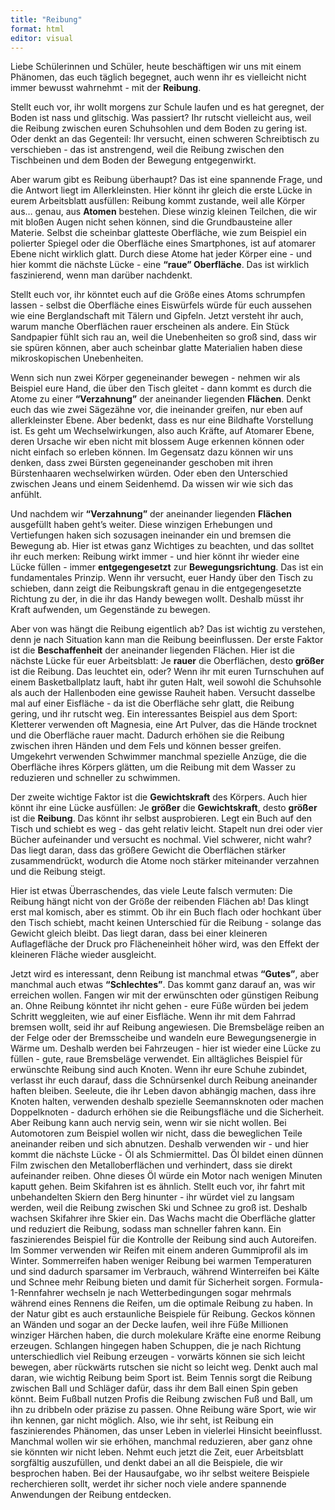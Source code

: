 ```yaml
---
title: "Reibung"
format: html
editor: visual
---
```


Liebe Schülerinnen und Schüler, heute beschäftigen wir uns mit einem Phänomen, das euch täglich begegnet, auch wenn ihr es vielleicht nicht immer bewusst wahrnehmt - mit der **Reibung**.

Stellt euch vor, ihr wollt morgens zur Schule laufen und es hat geregnet, der Boden ist nass und glitschig. Was passiert? Ihr rutscht vielleicht aus, weil die Reibung zwischen euren Schuhsohlen und dem Boden zu gering ist. Oder denkt an das Gegenteil: Ihr versucht, einen schweren Schreibtisch zu verschieben - das ist anstrengend, weil die Reibung zwischen den Tischbeinen und dem Boden der Bewegung entgegenwirkt.

Aber warum gibt es Reibung überhaupt? Das ist eine spannende Frage, und die Antwort liegt im Allerkleinsten. Hier könnt ihr gleich die erste Lücke in eurem Arbeitsblatt ausfüllen: Reibung kommt zustande, weil alle Körper aus... genau, aus **Atomen** bestehen. Diese winzig kleinen Teilchen, die wir mit bloßen Augen nicht sehen können, sind die Grundbausteine aller Materie. Selbst die scheinbar glatteste Oberfläche, wie zum Beispiel ein polierter Spiegel oder die Oberfläche eines Smartphones, ist auf atomarer Ebene nicht wirklich glatt. Durch diese Atome hat jeder Körper eine - und hier kommt die nächste Lücke - eine **"raue" Oberfläche**. Das ist wirklich faszinierend, wenn man darüber nachdenkt.

Stellt euch vor, ihr könntet euch auf die Größe eines Atoms schrumpfen lassen - selbst die Oberfläche eines Eiswürfels würde für euch aussehen wie eine Berglandschaft mit Tälern und Gipfeln. Jetzt versteht ihr auch, warum manche Oberflächen rauer erscheinen als andere. Ein Stück Sandpapier fühlt sich rau an, weil die Unebenheiten so groß sind, dass wir sie spüren können, aber auch scheinbar glatte Materialien haben diese mikroskopischen Unebenheiten.

Wenn sich nun zwei Körper gegeneinander bewegen - nehmen wir als Beispiel eure Hand, die über den Tisch gleitet - dann kommt es durch die Atome zu einer **"Verzahnung"** der aneinander liegenden **Flächen**. Denkt euch das wie zwei Sägezähne vor, die ineinander greifen, nur eben auf allerkleinster Ebene. Aber bedenkt, dass es nur eine Bildhafte Vorstellung ist. Es geht um Wechselwirkungen, also auch Kräfte, auf Atomarer Ebene, deren Ursache wir eben nicht mit blossem Auge erkennen können oder nicht einfach so erleben können. Im Gegensatz dazu können wir uns denken, dass zwei Bürsten gegeneinander geschoben mit ihren Bürstenhaaren wechselwirken würden. Oder eben den Unterschied zwischen Jeans und einem Seidenhemd. Da wissen wir wie sich das anfühlt.

Und nachdem wir **"Verzahnung"** der aneinander liegenden **Flächen** ausgefüllt haben geht's weiter. Diese winzigen Erhebungen und Vertiefungen haken sich sozusagen ineinander ein und bremsen die Bewegung ab. Hier ist etwas ganz Wichtiges zu beachten, und das solltet ihr euch merken: Reibung wirkt immer - und hier könnt ihr wieder eine Lücke füllen - immer **entgegengesetzt** zur **Bewegungsrichtung**. Das ist ein fundamentales Prinzip. Wenn ihr versucht, euer Handy über den Tisch zu schieben, dann zeigt die Reibungskraft genau in die entgegengesetzte Richtung zu der, in die ihr das Handy bewegen wollt. Deshalb müsst ihr Kraft aufwenden, um Gegenstände zu bewegen.

Aber von was hängt die Reibung eigentlich ab? Das ist wichtig zu verstehen, denn je nach Situation kann man die Reibung beeinflussen. Der erste Faktor ist die **Beschaffenheit** der aneinander liegenden Flächen. Hier ist die nächste Lücke für euer Arbeitsblatt: Je **rauer** die Oberflächen, desto **größer** ist die Reibung. Das leuchtet ein, oder? Wenn ihr mit euren Turnschuhen auf einem Basketballplatz lauft, habt ihr guten Halt, weil sowohl die Schuhsohle als auch der Hallenboden eine gewisse Rauheit haben. Versucht dasselbe mal auf einer Eisfläche - da ist die Oberfläche sehr glatt, die Reibung gering, und ihr rutscht weg. Ein interessantes Beispiel aus dem Sport: Kletterer verwenden oft Magnesia, eine Art Pulver, das die Hände trocknet und die Oberfläche rauer macht. Dadurch erhöhen sie die Reibung zwischen ihren Händen und dem Fels und können besser greifen. Umgekehrt verwenden Schwimmer manchmal spezielle Anzüge, die die Oberfläche ihres Körpers glätten, um die Reibung mit dem Wasser zu reduzieren und schneller zu schwimmen.

Der zweite wichtige Faktor ist die **Gewichtskraft** des Körpers. Auch hier könnt ihr eine Lücke ausfüllen: Je **größer** die **Gewichtskraft**, desto **größer** ist die **Reibung**. Das könnt ihr selbst ausprobieren. Legt ein Buch auf den Tisch und schiebt es weg - das geht relativ leicht. Stapelt nun drei oder vier Bücher aufeinander und versucht es nochmal. Viel schwerer, nicht wahr? Das liegt daran, dass das größere Gewicht die Oberflächen stärker zusammendrückt, wodurch die Atome noch stärker miteinander verzahnen und die Reibung steigt.

Hier ist etwas Überraschendes, das viele Leute falsch vermuten: Die Reibung hängt nicht von der Größe der reibenden Flächen ab! Das klingt erst mal komisch, aber es stimmt. Ob ihr ein Buch flach oder hochkant über den Tisch schiebt, macht keinen Unterschied für die Reibung - solange das Gewicht gleich bleibt. Das liegt daran, dass bei einer kleineren Auflagefläche der Druck pro Flächeneinheit höher wird, was den Effekt der kleineren Fläche wieder ausgleicht.

Jetzt wird es interessant, denn Reibung ist manchmal etwas **"Gutes"**, aber manchmal auch etwas **"Schlechtes"**. Das kommt ganz darauf an, was wir erreichen wollen. Fangen wir mit der erwünschten oder günstigen Reibung an. Ohne Reibung könntet ihr nicht gehen - eure Füße würden bei jedem Schritt weggleiten, wie auf einer Eisfläche. Wenn ihr mit dem Fahrrad bremsen wollt, seid ihr auf Reibung angewiesen. Die Bremsbeläge reiben an der Felge oder der Bremsscheibe und wandeln eure Bewegungsenergie in Wärme um. Deshalb werden bei Fahrzeugen - hier ist wieder eine Lücke zu füllen - gute, raue Bremsbeläge verwendet. Ein alltägliches Beispiel für erwünschte Reibung sind auch Knoten. Wenn ihr eure Schuhe zubindet, verlasst ihr euch darauf, dass die Schnürsenkel durch Reibung aneinander haften bleiben. Seeleute, die ihr Leben davon abhängig machen, dass ihre Knoten halten, verwenden deshalb spezielle Seemannsknoten oder machen Doppelknoten - dadurch erhöhen sie die Reibungsfläche und die Sicherheit. Aber Reibung kann auch nervig sein, wenn wir sie nicht wollen. Bei Automotoren zum Beispiel wollen wir nicht, dass die beweglichen Teile aneinander reiben und sich abnutzen. Deshalb verwenden wir - und hier kommt die nächste Lücke - Öl als Schmiermittel. Das Öl bildet einen dünnen Film zwischen den Metalloberflächen und verhindert, dass sie direkt aufeinander reiben. Ohne dieses Öl würde ein Motor nach wenigen Minuten kaputt gehen. Beim Skifahren ist es ähnlich. Stellt euch vor, ihr fahrt mit unbehandelten Skiern den Berg hinunter - ihr würdet viel zu langsam werden, weil die Reibung zwischen Ski und Schnee zu groß ist. Deshalb wachsen Skifahrer ihre Skier ein. Das Wachs macht die Oberfläche glatter und reduziert die Reibung, sodass man schneller fahren kann. Ein faszinierendes Beispiel für die Kontrolle der Reibung sind auch Autoreifen. Im Sommer verwenden wir Reifen mit einem anderen Gummiprofil als im Winter. Sommerreifen haben weniger Reibung bei warmen Temperaturen und sind dadurch sparsamer im Verbrauch, während Winterreifen bei Kälte und Schnee mehr Reibung bieten und damit für Sicherheit sorgen. Formula-1-Rennfahrer wechseln je nach Wetterbedingungen sogar mehrmals während eines Rennens die Reifen, um die optimale Reibung zu haben. In der Natur gibt es auch erstaunliche Beispiele für Reibung. Geckos können an Wänden und sogar an der Decke laufen, weil ihre Füße Millionen winziger Härchen haben, die durch molekulare Kräfte eine enorme Reibung erzeugen. Schlangen hingegen haben Schuppen, die je nach Richtung unterschiedlich viel Reibung erzeugen - vorwärts können sie sich leicht bewegen, aber rückwärts rutschen sie nicht so leicht weg. Denkt auch mal daran, wie wichtig Reibung beim Sport ist. Beim Tennis sorgt die Reibung zwischen Ball und Schläger dafür, dass ihr dem Ball einen Spin geben könnt. Beim Fußball nutzen Profis die Reibung zwischen Fuß und Ball, um ihn zu dribbeln oder präzise zu passen. Ohne Reibung wäre Sport, wie wir ihn kennen, gar nicht möglich. Also, wie ihr seht, ist Reibung ein faszinierendes Phänomen, das unser Leben in vielerlei Hinsicht beeinflusst. Manchmal wollen wir sie erhöhen, manchmal reduzieren, aber ganz ohne sie könnten wir nicht leben. Nehmt euch jetzt die Zeit, euer Arbeitsblatt sorgfältig auszufüllen, und denkt dabei an all die Beispiele, die wir besprochen haben. Bei der Hausaufgabe, wo ihr selbst weitere Beispiele recherchieren sollt, werdet ihr sicher noch viele andere spannende Anwendungen der Reibung entdecken.
